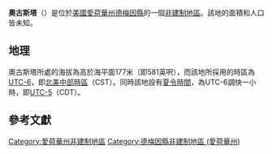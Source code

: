 {{noteTA
|G1=USState
|G2=地名
|G3=Unit
}}
{{Infobox settlement
|official_name            = 奧古斯塔
|native_name = Augusta
|settlement_type          = [[非建制地區|非建制地區]]
|image_skyline            = 
|imagesize                = 
|image_map                = 
|mapsize                  = 
|pushpin_map              = USA Iowa
|pushpin_label            = 奧古斯塔
|pushpin_label_position   = top
|pushpin_map_caption      = 奧古斯塔在愛荷華州的位置
|subdivision_type         = [[世界政區索引|國家]]
|subdivision_type1        = [[美国州份|州份]]
|subdivision_type2        = [[愛荷華州行政区划|縣]]
|subdivision_name         = [[美国|美国]]
|subdivision_name1        = [[愛荷華州|愛荷華州]]
|subdivision_name2        = [[德梅因縣_(愛荷華州)|德梅因縣]]
|elevation_ft             = 581
|elevation_m              = 177
|area_total_km2           = 
|area_total_sq_mi         = 
|area_land_km2            = 
|area_land_sq_mi          = 
|area_water_km2           = 
|area_water_sq_mi         = 
|population_as_of         = 2010
|population_footnotes     = 
|population_total         = 
|population_metro         = 
|population_density_km2   = auto
|population_density_sq_mi = auto
|timezone                 = [[北美中部时区|北美中部时区]]
|utc_offset               = -6
|coordinates              = {{coord|40|45|29|N|91|16|33|W|display=inline,title}}
| coor_pinpoint           = 
| coordinates_footnotes   = 
|timezone_DST             = CDT
|utc_offset_DST           = -5
|postal_code_type         = [[美國郵區編號|郵區編號]]
|postal_code              = 
|area_code                = {{link-en|电话区号319|Area code 319|319}}
|blank_name = [[地名信息系统|GNIS ID]]
|blank_info = 454282<ref name="GNIS">{{cite gnis|454282|Augusta}}</ref>
}}
'''奧古斯塔'''（{{lang-en|Augusta}}）是位於[[美國|美國]][[愛荷華州|愛荷華州]][[德梅因縣_(愛荷華州)|德梅因縣]]的一個[[非建制地區|非建制地區]]。該地的面積和人口皆未知。

== 地理 ==
奧古斯塔所處的海拔為高於海平面177米（即581英呎），而該地所採用的時區為[[UTC-6|UTC-6]]，即[[北美中部時區|北美中部時區]]（CST）。同時該地設有[[夏令時間|夏令時間]]，為UTC-6調快一小時，即[[UTC-5|UTC-5]]（CDT）。

== 參考文獻 ==
{{reflist}}

{{德梅因縣 (愛荷華州)}}

{{DEFAULTSORT:Augusta}}
[[Category:愛荷華州非建制地區|Category:愛荷華州非建制地區]]
[[Category:德梅因縣非建制地區_(愛荷華州)|Category:德梅因縣非建制地區 (愛荷華州)]]

{{Iowa-geo-stub}}

<nowiki></nowiki>